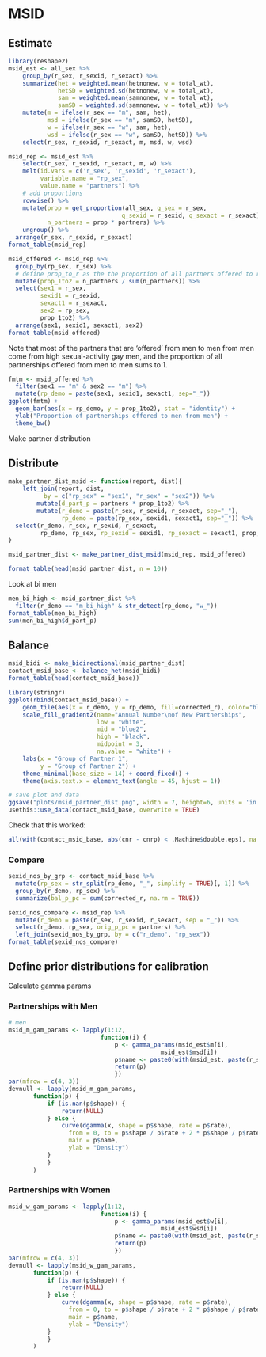 # MSID

## Estimate

```r
library(reshape2)
msid_est <- all_sex %>%
    group_by(r_sex, r_sexid, r_sexact) %>%
    summarize(het = weighted.mean(hetnonew, w = total_wt),
              hetSD = weighted.sd(hetnonew, w = total_wt),
              sam = weighted.mean(samnonew, w = total_wt),
              samSD = weighted.sd(samnonew, w = total_wt)) %>%
    mutate(m = ifelse(r_sex == "m", sam, het),
           msd = ifelse(r_sex == "m", samSD, hetSD),
           w = ifelse(r_sex == "w", sam, het),
           wsd = ifelse(r_sex == "w", samSD, hetSD)) %>%
    select(r_sex, r_sexid, r_sexact, m, msd, w, wsd)

msid_rep <- msid_est %>%
    select(r_sex, r_sexid, r_sexact, m, w) %>%
    melt(id.vars = c('r_sex', 'r_sexid', 'r_sexact'),
         variable.name = "rp_sex",
         value.name = "partners") %>%
    # add proportions
    rowwise() %>%
    mutate(prop = get_proportion(all_sex, q_sex = r_sex,
                                q_sexid = r_sexid, q_sexact = r_sexact),
           n_partners = prop * partners) %>%
    ungroup() %>%
  arrange(r_sex, r_sexid, r_sexact)
format_table(msid_rep)
```


```r
msid_offered <- msid_rep %>%
  group_by(rp_sex, r_sex) %>%
  # define prop_to_r as the the proportion of all partners offered to r that come from rp
  mutate(prop_1to2 = n_partners / sum(n_partners)) %>%
  select(sex1 = r_sex,
         sexid1 = r_sexid,
         sexact1 = r_sexact,
         sex2 = rp_sex,
         prop_1to2) %>%
  arrange(sex1, sexid1, sexact1, sex2)
format_table(msid_offered)
```

Note that most of the partners that are 'offered' from men to men from men come from high sexual-activity gay men, and the proportion of all partnerships offered from men to men sums to 1.

```r
fmtm <- msid_offered %>%
  filter(sex1 == "m" & sex2 == "m") %>%
  mutate(rp_demo = paste(sex1, sexid1, sexact1, sep="_"))
ggplot(fmtm) +
  geom_bar(aes(x = rp_demo, y = prop_1to2), stat = "identity") +
  ylab("Proportion of partnerships offered to men from men") +
  theme_bw()
```

Make partner distribution

## Distribute

```r
make_partner_dist_msid <- function(report, dist){
    left_join(report, dist,
          by = c("rp_sex" = "sex1", "r_sex" = "sex2")) %>%
        mutate(d_part_p = partners * prop_1to2) %>%
        mutate(r_demo = paste(r_sex, r_sexid, r_sexact, sep="_"),
               rp_demo = paste(rp_sex, sexid1, sexact1, sep="_")) %>%
  select(r_demo, r_sex, r_sexid, r_sexact,
         rp_demo, rp_sex, rp_sexid = sexid1, rp_sexact = sexact1, prop, d_part_p)
}

msid_partner_dist <- make_partner_dist_msid(msid_rep, msid_offered)

format_table(head(msid_partner_dist, n = 10))
```

Look at bi men
```r
men_bi_high <- msid_partner_dist %>%
  filter(r_demo == "m_bi_high" & str_detect(rp_demo, "w_"))
format_table(men_bi_high)
sum(men_bi_high$d_part_p)
```


## Balance

```r
msid_bidi <- make_bidirectional(msid_partner_dist)
contact_msid_base <- balance_het(msid_bidi)
format_table(head(contact_msid_base))

library(stringr)
ggplot(rbind(contact_msid_base)) +
    geom_tile(aes(x = r_demo, y = rp_demo, fill=corrected_r), color="black", size = 0.2) +
    scale_fill_gradient2(name="Annual Number\nof New Partnerships",
                         low = "white",
                         mid = "blue2",
                         high = "black",
                         midpoint = 3,
                         na.value = "white") +
    labs(x = "Group of Partner 1",
         y = "Group of Partner 2") +
    theme_minimal(base_size = 14) + coord_fixed() +
    theme(axis.text.x = element_text(angle = 45, hjust = 1))

# save plot and data
ggsave("plots/msid_partner_dist.png", width = 7, height=6, units = 'in', dpi =500)
usethis::use_data(contact_msid_base, overwrite = TRUE)
```

Check that this worked:

```r
all(with(contact_msid_base, abs(cnr - cnrp) < .Machine$double.eps), na.rm = TRUE)
```

### Compare
```r
sexid_nos_by_grp <- contact_msid_base %>%
  mutate(rp_sex = str_split(rp_demo, "_", simplify = TRUE)[, 1]) %>%
  group_by(r_demo, rp_sex) %>%
  summarize(bal_p_pc = sum(corrected_r, na.rm = TRUE))

sexid_nos_compare <- msid_rep %>%
  mutate(r_demo = paste(r_sex, r_sexid, r_sexact, sep = "_")) %>%
  select(r_demo, rp_sex, orig_p_pc = partners) %>%
  left_join(sexid_nos_by_grp, by = c("r_demo", "rp_sex"))
format_table(sexid_nos_compare)
```

## Define prior distributions for calibration

Calculate gamma params

### Partnerships with Men
```r
# men
msid_m_gam_params <- lapply(1:12,
                          function(i) {
                              p <- gamma_params(msid_est$m[i],
                                           msid_est$msd[i])
                              p$name <- paste0(with(msid_est, paste(r_sex[i], r_sexid[i], r_sexact[i], sep = "_")))
                              return(p)
                              })
par(mfrow = c(4, 3))
devnull <- lapply(msid_m_gam_params,
       function(p) {
           if (is.nan(p$shape)) {
               return(NULL)
           } else {
               curve(dgamma(x, shape = p$shape, rate = p$rate),
                 from = 0, to = p$shape / p$rate + 2 * p$shape / p$rate^2,
                 main = p$name,
                 ylab = "Density")
           }
           }
       )
```

### Partnerships with Women
```r
msid_w_gam_params <- lapply(1:12,
                          function(i) {
                              p <- gamma_params(msid_est$w[i],
                                           msid_est$wsd[i])
                              p$name <- paste0(with(msid_est, paste(r_sex[i], r_sexid[i], r_sexact[i], sep = "_")))
                              return(p)
                              })
par(mfrow = c(4, 3))
devnull <- lapply(msid_w_gam_params,
       function(p) {
           if (is.nan(p$shape)) {
               return(NULL)
           } else {
               curve(dgamma(x, shape = p$shape, rate = p$rate),
                 from = 0, to = p$shape / p$rate + 2 * p$shape / p$rate^2,
                 main = p$name,
                 ylab = "Density")
           }
           }
       )
```
